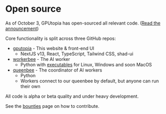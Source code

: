 
# Open source

As of October 3, GPUtopia has open-sourced all relevant code. ([Read the announcement](/blog/opening))

Core functionality is split across three GitHub repos:

- [gputopia](https://github.com/ArcadeLabsInc/gputopia) - This website & front-end UI
  - NextJS v13, React, TypeScript, Tailwind CSS, shad-ui
- [workerbee](https://github.com/ArcadeLabsInc/workerbee) - The AI worker
  - Python with [executables](https://github.com/ArcadeLabsInc/workerbee/releases) for Linux, Windows and soon MacOS
- [queenbee](https://github.com/ArcadeLabsInc/queenbee) - The coordinator of AI workers
  - Python
  - Workers connect to our queenbee by default, but anyone can run their own

All code is alpha or beta quality and under heavy development.

See the [bounties](/docs/bounties) page on how to contribute.
